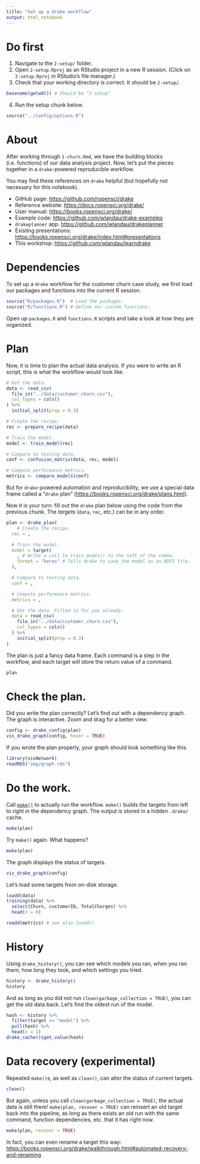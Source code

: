 ```yaml
---
title: "Set up a drake workflow"
output: html_notebook
---
```


# Do first

1. Navigate to the `2-setup/` folder.
2. Open `2-setup.Rproj` as an RStudio project in a new R session. (Click on `2-setup.Rproj` in RStudio's file manager.)
3. Check that your working directory is correct. It should be `2-setup/`.

```r
basename(getwd()) # Should be "2-setup"
```

4. Run the setup chunk below.

```r
source("../config/options.R")
```

# About

After working through `1-churn.Rmd`, we have the building blocks (i.e. functions) of our data analysis project. Now, let's put the pieces together in a `drake`-powered reproducible workflow.

You may find these references on `drake` helpful (but hopefully not necessary for this notebook).

- GitHub page: <https://github.com/ropensci/drake>
- Reference website: <https://docs.ropensci.org/drake/>
- User manual: <https://books.ropensci.org/drake/>
- Example code: <https://github.com/wlandau/drake-examples>
- `drakeplanner` app: <https://github.com/wlandau/drakeplanner>
- Existing presentations: <https://books.ropensci.org/drake/index.html#presentations>
- This workshop: <https://github.com/wlandau/learndrake>

# Dependencies

To set up a `drake` workflow for the customer churn case study, we first load our packages and functions into the current R session.

```r
source("R/packages.R")  # Load the packages.
source("R/functions.R") # Define our custom functions.
```

Open up `packages.R` and `functions.R` scripts and take a look at how they are organized.

# Plan

Now, it is time to plan the actual data analysis. If you were to write an R script, this is what the workflow would look like.

```r
# Get the data.
data <- read_csv(
  file_in("../data/customer_churn.csv"),
  col_types = cols()
) %>%
  initial_split(prop = 0.3)

# Create the recipe.
rec <- prepare_recipe(data)

# Train the model.
model <- train_model(rec)

# Compare to testing data.
conf <- confusion_matrix(data, rec, model)

# Compute performance metrics.
metrics <- compare_models(conf)
```

But for `drake`-powered automation and reproducibility, we use a special data frame called a "`drake` plan" (<https://books.ropensci.org/drake/plans.html>).

Now it is your turn: fill out the `drake` plan below using the code from the previous chunk. The *targets* (`data`, `rec`, etc.) can be in any order.

```r
plan <- drake_plan(
	# Create the recipe.
  rec = ,

  # Train the model.
  model = target(
  	, # Write a call to train_model() to the left of the comma.
    format = "keras" # Tells drake to save the model as an HDF5 file.
  ),

  # Compare to testing data.
  conf = ,

  # Compute performance metrics.
  metrics = ,

  # Get the data. Filled in for you already.
  data = read_csv(
    file_in("../data/customer_churn.csv"),
    col_types = cols()
  ) %>%
    initial_split(prop = 0.3)
)
```

The plan is just a fancy data frame. Each command is a step in the workflow, and each target will store the return value of a command. 

```r
plan
```

# Check the plan.

Did you write the plan correctly? Let's find out with a dependency graph. The graph is interactive. Zoom and drag for a better view.

```r
config <- drake_config(plan)
vis_drake_graph(config, hover = TRUE)
```

If you wrote the plan properly, your graph should look something like this.

```r
library(visNetwork)
readRDS("img/graph.rds")
```

# Do the work.

Call [`make()`](https://docs.ropensci.org/drake/reference/make.html) to actually run the workflow. `make()` builds the targets from left to right in the dependency graph. The output is stored in a hidden `.drake/` cache.

```r
make(plan)
```

Try `make()` again. What happens?

```r
make(plan)
```

The graph displays the status of targets.

```r
vis_drake_graph(config)
```

Let's load some targets from on-disk storage.

```r
loadd(data)
training(data) %>%
  select(Churn, customerID, TotalCharges) %>%
  head(n = 6)
```

```r
readd(metrics) # see also loadd()
```

# History

Using `drake_history()`, you can see which models you ran, when you ran them, how long they took, and which settings you tried.

```r
history <- drake_history()
history
```

And as long as you did not run `clean(garbage_collection = TRUE)`, you can get the old data back. Let's find the oldest run of the model.

```r
hash <- history %>%
  filter(target == "model") %>%
  pull(hash) %>%
  head(n = 1)
drake_cache()$get_value(hash)
```

# Data recovery (experimental)

Repeated `make()`s, as well as `clean()`, can alter the status of current targets. 

```r
clean()
```

But again, unless you call `clean(garbage_collection = TRUE)`, the actual data is still there! `make(plan, recover = TRUE)` can reinsert an old target back into the pipeline, as long as there exists an old run with the same command, function dependencies, etc. that it has right now.

```r
make(plan, recover = TRUE)
```

In fact, you can even rename a target this way: <https://books.ropensci.org/drake/walkthrough.html#automated-recovery-and-renaming>.
